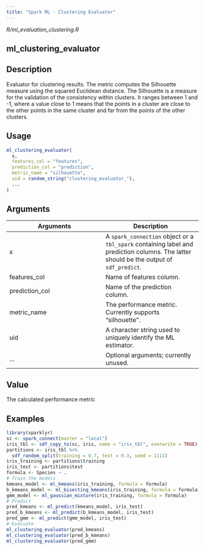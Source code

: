 ```yaml
---
title: "Spark ML - Clustering Evaluator"
---
```


*R/ml_evaluation_clustering.R*

## ml_clustering_evaluator

## Description
Evaluator for clustering results. The metric computes the Silhouette measure using the squared   Euclidean distance. The Silhouette is a measure for the validation of the consistency    within clusters. It ranges between 1 and -1, where a value close to 1 means that the     points in a cluster are close to the other points in the same cluster and far from the     points of the other clusters. 


## Usage
```r
ml_clustering_evaluator( 
  x, 
  features_col = "features", 
  prediction_col = "prediction", 
  metric_name = "silhouette", 
  uid = random_string("clustering_evaluator_"), 
  ... 
) 
```

## Arguments
|Arguments|Description|
|---|---|
| x | A `spark_connection` object or a `tbl_spark` containing label and prediction columns. The latter should be the output of `sdf_predict`. |
| features_col | Name of features column. |
| prediction_col | Name of the prediction column. |
| metric_name | The performance metric. Currently supports "silhouette". |
| uid | A character string used to uniquely identify the ML estimator. |
| ... | Optional arguments; currently unused. |



## Value
The calculated performance metric 


## Examples
```r
library(sparklyr)
sc <- spark_connect(master = "local") 
iris_tbl <- sdf_copy_to(sc, iris, name = "iris_tbl", overwrite = TRUE) 
partitions <- iris_tbl %>% 
  sdf_random_split(training = 0.7, test = 0.3, seed = 1111) 
iris_training <- partitions$training 
iris_test <- partitions$test 
formula <- Species ~ . 
# Train the models 
kmeans_model <- ml_kmeans(iris_training, formula = formula) 
b_kmeans_model <- ml_bisecting_kmeans(iris_training, formula = formula) 
gmm_model <- ml_gaussian_mixture(iris_training, formula = formula) 
# Predict 
pred_kmeans <- ml_predict(kmeans_model, iris_test) 
pred_b_kmeans <- ml_predict(b_kmeans_model, iris_test) 
pred_gmm <- ml_predict(gmm_model, iris_test) 
# Evaluate 
ml_clustering_evaluator(pred_kmeans) 
ml_clustering_evaluator(pred_b_kmeans) 
ml_clustering_evaluator(pred_gmm) 
```


